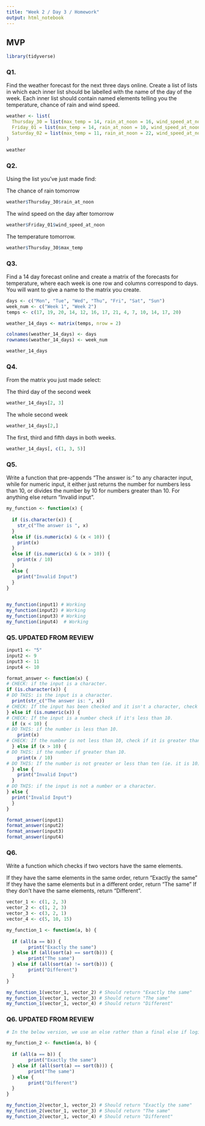 ```yaml
---
title: "Week 2 / Day 3 / Homework"
output: html_notebook
---
```


## MVP

```r
library(tidyverse)
```


### Q1.
Find the weather forecast for the next three days online. Create a list of lists in which each inner list should be labelled with the name of the day of the week. Each inner list should contain named elements telling you the temperature, chance of rain and wind speed.

```r

weather <- list(
  Thursday_30 = list(max_temp = 14, rain_at_noon = 16, wind_speed_at_noon = 14),
  Friday_01 = list(max_temp = 14, rain_at_noon = 10, wind_speed_at_noon = 13),
  Saturday_02 = list(max_temp = 11, rain_at_noon = 22, wind_speed_at_noon = 13)
)

weather

```

### Q2.
Using the list you’ve just made find:

The chance of rain tomorrow

```r

weather$Thursday_30$rain_at_noon

```

The wind speed on the day after tomorrow

```r

weather$Friday_01$wind_speed_at_noon

```

The temperature tomorrow.

```r

weather$Thursday_30$max_temp

```

### Q3.
Find a 14 day forecast online and create a matrix of the forecasts for temperature, where each week is one row and columns correspond to days. You will want to give a name to the matrix you create.

```r

days <- c("Mon", "Tue", "Wed", "Thu", "Fri", "Sat", "Sun")
week_num <- c("Week 1", "Week 2")
temps <- c(17, 19, 20, 14, 12, 16, 17, 21, 4, 7, 10, 14, 17, 20)

weather_14_days <- matrix(temps, nrow = 2)

colnames(weather_14_days) <- days
rownames(weather_14_days) <- week_num

weather_14_days

```

### Q4.
From the matrix you just made select:

The third day of the second week

```r

weather_14_days[2, 3]

```

The whole second week

```r

weather_14_days[2,]

```

The first, third and fifth days in both weeks.

```r

weather_14_days[, c(1, 3, 5)]

```

### Q5.
Write a function that pre-appends “The answer is:” to any character input, while for numeric input, it either just returns the number for numbers less than 10, or divides the number by 10 for numbers greater than 10. For anything else return “Invalid input”.

```r
my_function <- function(x) {
  
  if (is.character(x)) { 
    str_c("The answer is ", x)
  } 
  else if (is.numeric(x) & (x < 10)) {
    print(x)
  } 
  else if (is.numeric(x) & (x > 10)) {
    print(x / 10)
  } 
  else {
    print("Invalid Input")
  }
}    
  
```

```r
my_function(input1) # Working
my_function(input2) # Working
my_function(input3) # Working
my_function(input4)  # Working
```

### Q5. UPDATED FROM REVIEW

```r

input1 <- "5"
input2 <- 9
input3 <- 11
input4 <- 10

format_answer <- function(x) {
# CHECK: if the input is a character. 
if (is.character(x)) {
# DO THIS: is the input is a character.
  print(str_c("The answer is: ", x))
# CHECK: If the input has been checked and it isn't a character, check if it's a number. 
} else if (is.numeric(x)) {
# CHECK: If the input is a number check if it's less than 10. 
  if (x < 10) {
# DO THIS: if the number is less than 10.
    print(x)
# CHECK: If the number is not less than 10, check if it is greater than 10.
  } else if (x > 10) {
# DO THIS: if the number if greater than 10.
    print(x / 10)
# DO THIS: If the number is not greater or less than ten (ie. it is 10) do this.
  } else {
    print("Invalid Input")
  }
# DO THIS: if the input is not a number or a character.
} else {
  print("Invalid Input")
  }
}

```

```r

format_answer(input1)
format_answer(input2)
format_answer(input3)
format_answer(input4) 

```

### Q6.
Write a function which checks if two vectors have the same elements.

If they have the same elements in the same order, return “Exactly the same”
If they have the same elements but in a different order, return “The same”
If they don’t have the same elements, return “Different”.

```r

vector_1 <- c(1, 2, 3)
vector_2 <- c(1, 2, 3)
vector_3 <- c(3, 2, 1)
vector_4 <- c(5, 10, 15)

```

```r

my_function_1 <- function(a, b) {
  
  if (all(a == b)) { 
        print("Exactly the same")
  } else if (all(sort(a) == sort(b))) {
        print("The same")
  } else if (all(sort(a) != sort(b))) {
        print("Different")
  }
}   

```

```r
my_function_1(vector_1, vector_2) # Should return "Exactly the same"
my_function_1(vector_1, vector_3) # Should return "The same"
my_function_1(vector_1, vector_4) # Should return "Different"
```

### Q6. UPDATED FROM REVIEW

```r
# In the below version, we use an else rather than a final else if logical check.

my_function_2 <- function(a, b) {
  
  if (all(a == b)) { 
        print("Exactly the same")
  } else if (all(sort(a) == sort(b))) {
        print("The same")
  } else {
        print("Different")
  }
} 
```

```r
my_function_2(vector_1, vector_2) # Should return "Exactly the same"
my_function_2(vector_1, vector_3) # Should return "The same"
my_function_2(vector_1, vector_4) # Should return "Different"
```

